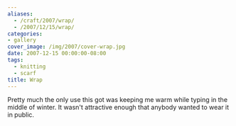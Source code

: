 ```yaml
---
aliases:
  - /craft/2007/wrap/
  - /2007/12/15/wrap/
categories:
- gallery
cover_image: /img/2007/cover-wrap.jpg
date: 2007-12-15 00:00:00-08:00
tags:
  - knitting
  - scarf
title: Wrap
---
```


Pretty much the only use this got was keeping me warm while typing in the middle
of winter. It wasn't attractive enough that anybody wanted to wear it in public.
